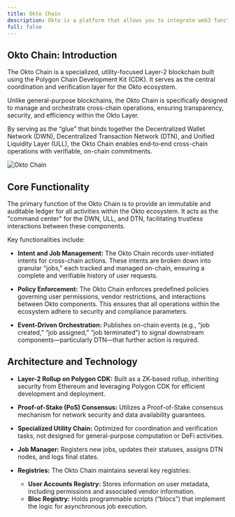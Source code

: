 ```yaml
---
title: Okto Chain
description: Okto is a platform that allows you to integrate web3 functionality into your app without building things from scratch.
full: false
---
```


## Okto Chain: Introduction

The Okto Chain is a specialized, utility-focused Layer-2 blockchain built using the Polygon Chain Development Kit (CDK). It serves as the central coordination and verification layer for the Okto ecosystem.

Unlike general-purpose blockchains, the Okto Chain is specifically designed to manage and orchestrate cross-chain operations, ensuring transparency, security, and efficiency within the Okto Layer.

By serving as the “glue” that binds together the Decentralized Wallet Network (DWN), Decentralized Transaction Network (DTN), and Unified Liquidity Layer (ULL), the Okto Chain enables end‐to‐end cross-chain operations with verifiable, on-chain commitments.

![Okto Chain](/images/Okto-chain-banner.png)

## Core Functionality

The primary function of the Okto Chain is to provide an immutable and auditable ledger for all activities within the Okto ecosystem. It acts as the "command center" for the DWN, ULL, and DTN, facilitating trustless interactions between these components.

Key functionalities include:

- **Intent and Job Management:**  The Okto Chain records user-initiated intents for cross-chain actions. These intents are broken down into granular "jobs," each tracked and managed on-chain, ensuring a complete and verifiable history of user requests.

- **Policy Enforcement:**  The Okto Chain enforces predefined policies governing user permissions, vendor restrictions, and interactions between Okto components. This ensures that all operations within the ecosystem adhere to security and compliance parameters.

- **Event-Driven Orchestration:** Publishes on-chain events (e.g., “job created,” “job assigned,” “job terminated”) to signal downstream components—particularly DTN—that further action is required.

## Architecture and Technology

- **Layer-2 Rollup on Polygon CDK:** Built as a ZK-based rollup, inheriting security from Ethereum and leveraging Polygon CDK for efficient development and deployment.

- **Proof-of-Stake (PoS) Consensus:**  Utilizes a Proof-of-Stake consensus mechanism for network security and data availability guarantees.

- **Specialized Utility Chain:** Optimized for coordination and verification tasks, not designed for general-purpose computation or DeFi activities.

- **Job Manager:** Registers new jobs, updates their statuses, assigns DTN nodes, and logs final states.

- **Registries:** The Okto Chain maintains several key registries:
    - **User Accounts Registry:** Stores information on user metadata, including permissions and associated vendor information.
    - **Bloc Registry:** Holds programmable scripts (“blocs”) that implement the logic for asynchronous job execution.